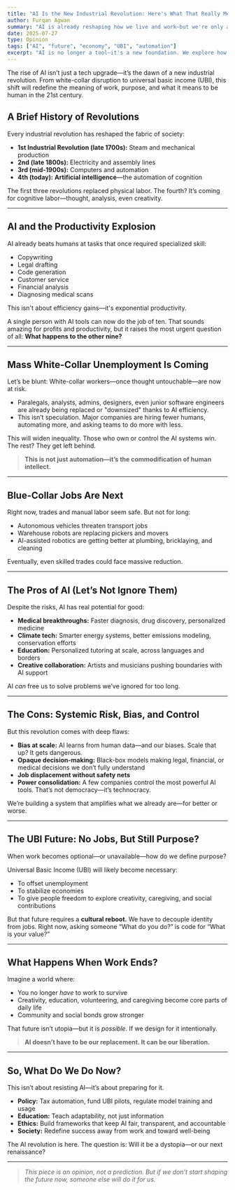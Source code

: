 ```yaml
---
title: "AI Is the New Industrial Revolution: Here's What That Really Means"
author: Furqan Agwan
summary: "AI is already reshaping how we live and work—but we're only at the beginning. Here's a deep dive into why artificial intelligence isn't just another tech wave, but a full-blown societal reset, from mass unemployment to a future built on UBI."
date: 2025-07-27
type: Opinion
tags: ["AI", "future", "economy", "UBI", "automation"]
excerpt: "AI is no longer a tool—it's a new foundation. We explore how it's disrupting productivity, employment, and society as a whole."
---
```


<Lead>
The rise of AI isn’t just a tech upgrade—it’s the dawn of a new industrial revolution. From white-collar disruption to universal basic income (UBI), this shift will redefine the meaning of work, purpose, and what it means to be human in the 21st century.
</Lead>

<Separator />

## A Brief History of Revolutions

Every industrial revolution has reshaped the fabric of society:

* **1st Industrial Revolution (late 1700s):** Steam and mechanical production
* **2nd (late 1800s):** Electricity and assembly lines
* **3rd (mid-1900s):** Computers and automation
* **4th (today):** **Artificial intelligence**—the automation of cognition

The first three revolutions replaced physical labor. The fourth? It’s coming for cognitive labor—thought, analysis, even creativity.

---

## AI and the Productivity Explosion

AI already beats humans at tasks that once required specialized skill:

* Copywriting
* Legal drafting
* Code generation
* Customer service
* Financial analysis
* Diagnosing medical scans

This isn't about efficiency gains—it's exponential productivity.

A single person with AI tools can now do the job of ten. That sounds amazing for profits and productivity, but it raises the most urgent question of all: **What happens to the other nine?**

---

## Mass White-Collar Unemployment Is Coming

Let’s be blunt: White-collar workers—once thought untouchable—are now at risk.

* Paralegals, analysts, admins, designers, even junior software engineers are already being replaced or "downsized" thanks to AI efficiency.
* This isn’t speculation. Major companies are hiring fewer humans, automating more, and asking teams to do more with less.

This will widen inequality. Those who own or control the AI systems win. The rest? They get left behind.

> **This is not just automation—it’s the commodification of human intellect.**

---

## Blue-Collar Jobs Are Next

Right now, trades and manual labor seem safe. But not for long:

* Autonomous vehicles threaten transport jobs
* Warehouse robots are replacing pickers and movers
* AI-assisted robotics are getting better at plumbing, bricklaying, and cleaning

Eventually, even skilled trades could face massive reduction.

---

## The Pros of AI (Let’s Not Ignore Them)

Despite the risks, AI has real potential for good:

* **Medical breakthroughs:** Faster diagnosis, drug discovery, personalized medicine
* **Climate tech:** Smarter energy systems, better emissions modeling, conservation efforts
* **Education:** Personalized tutoring at scale, across languages and borders
* **Creative collaboration:** Artists and musicians pushing boundaries with AI support

AI *can* free us to solve problems we’ve ignored for too long.

---

## The Cons: Systemic Risk, Bias, and Control

But this revolution comes with deep flaws:

* **Bias at scale:** AI learns from human data—and our biases. Scale that up? It gets dangerous.
* **Opaque decision-making:** Black-box models making legal, financial, or medical decisions we don’t fully understand
* **Job displacement without safety nets**
* **Power consolidation:** A few companies control the most powerful AI tools. That’s not democracy—it’s technocracy.

We’re building a system that amplifies what we already are—for better or worse.

---

## The UBI Future: No Jobs, But Still Purpose?

When work becomes optional—or unavailable—how do we define purpose?

Universal Basic Income (UBI) will likely become necessary:

* To offset unemployment
* To stabilize economies
* To give people freedom to explore creativity, caregiving, and social contributions

But that future requires a **cultural reboot.** We have to decouple identity from jobs. Right now, asking someone “What do you do?” is code for “What is your value?”

---

## What Happens When Work Ends?

Imagine a world where:

* You no longer *have* to work to survive
* Creativity, education, volunteering, and caregiving become core parts of daily life
* Community and social bonds grow stronger

That future isn’t utopia—but it is *possible*. If we design for it intentionally.

> **AI doesn’t have to be our replacement. It can be our liberation.**

---

## So, What Do We Do Now?

This isn’t about resisting AI—it’s about preparing for it.

* **Policy:** Tax automation, fund UBI pilots, regulate model training and usage
* **Education:** Teach adaptability, not just information
* **Ethics:** Build frameworks that keep AI fair, transparent, and accountable
* **Society:** Redefine success away from work and toward well-being

The AI revolution is here. The question is: Will it be a dystopia—or our next renaissance?

---

> *This piece is an opinion, not a prediction. But if we don’t start shaping the future now, someone else will do it for us.*
